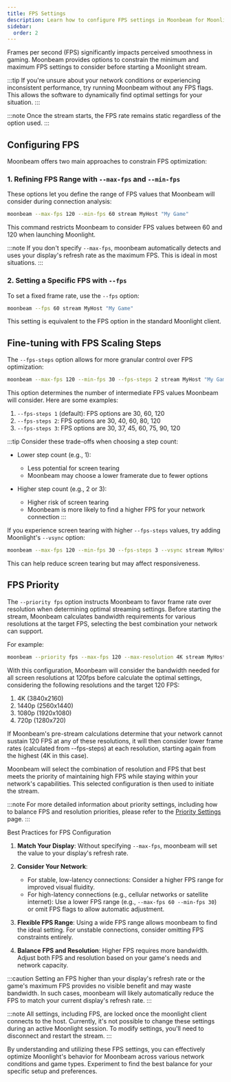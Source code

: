 ```yaml
---
title: FPS Settings
description: Learn how to configure FPS settings in Moonbeam for Moonlight streaming
sidebar:
  order: 2
---
```


Frames per second (FPS) significantly impacts perceived smoothness in gaming. Moonbeam provides options to constrain the minimum and maximum FPS settings to consider before starting a Moonlight stream.

:::tip
If you're unsure about your network conditions or experiencing inconsistent performance, try running Moonbeam without any FPS flags. This allows the software to dynamically find optimal settings for your situation.
:::

:::note
Once the stream starts, the FPS rate remains static regardless of the option used.
:::

## Configuring FPS

Moonbeam offers two main approaches to constrain FPS optimization:

### 1. Refining FPS Range with `--max-fps` and `--min-fps`

These options let you define the range of FPS values that Moonbeam will consider during connection analysis:

```bash
moonbeam --max-fps 120 --min-fps 60 stream MyHost "My Game"
```

This command restricts Moonbeam to consider FPS values between 60 and 120 when launching Moonlight.

:::note
If you don't specify `--max-fps`, moonbeam automatically detects and uses your display's refresh rate as the maximum FPS. This is ideal in most situations.
:::

### 2. Setting a Specific FPS with `--fps`

To set a fixed frame rate, use the `--fps` option:

```bash
moonbeam --fps 60 stream MyHost "My Game"
```

This setting is equivalent to the FPS option in the standard Moonlight client.


## Fine-tuning with FPS Scaling Steps

The `--fps-steps` option allows for more granular control over FPS optimization:

```bash
moonbeam --max-fps 120 --min-fps 30 --fps-steps 2 stream MyHost "My Game"
```

This option determines the number of intermediate FPS values Moonbeam will consider. Here are some examples:

1. `--fps-steps 1` (default): FPS options are 30, 60, 120
2. `--fps-steps 2`: FPS options are 30, 40, 60, 80, 120
3. `--fps-steps 3`: FPS options are 30, 37, 45, 60, 75, 90, 120

:::tip
Consider these trade-offs when choosing a step count:

- Lower step count (e.g., 1):
  + Less potential for screen tearing
  - Moonbeam may choose a lower framerate due to fewer options

- Higher step count (e.g., 2 or 3):
  + Higher risk of screen tearing
  + Moonbeam is more likely to find a higher FPS for your network connection
:::

If you experience screen tearing with higher `--fps-steps` values, try adding Moonlight's `--vsync` option:

```bash
moonbeam --max-fps 120 --min-fps 30 --fps-steps 3 --vsync stream MyHost "My Game"
```

This can help reduce screen tearing but may affect responsiveness.

## FPS Priority

The `--priority fps` option instructs Moonbeam to favor frame rate over resolution when determining optimal streaming settings. Before starting the stream, Moonbeam calculates bandwidth requirements for various resolutions at the target FPS, selecting the best combination your network can support.

For example:

```bash
moonbeam --priority fps --max-fps 120 --max-resolution 4K stream MyHost "My Game"
```

With this configuration, Moonbeam will consider the bandwidth needed for all screen resolutions at 120fps before calculate the optimal settings, considering the following resolutions and the target 120 FPS:

1. 4K (3840x2160)
2. 1440p (2560x1440)
3. 1080p (1920x1080)
4. 720p (1280x720)

If Moonbeam's pre-stream calculations determine that your network cannot sustain 120 FPS at any of these resolutions, it will then consider lower frame rates (calculated from --fps-steps) at each resolution, starting again from the highest (4K in this case).

Moonbeam will select the combination of resolution and FPS that best meets the priority of maintaining high FPS while staying within your network's capabilities. This selected configuration is then used to initiate the stream.

:::note
For more detailed information about priority settings, including how to balance FPS and resolution priorities, please refer to the [Priority Settings](./4-5-priority-settings) page.
:::

Best Practices for FPS Configuration

1. **Match Your Display**: Without specifying `--max-fps`, moonbeam will set the value to your display's refresh rate.

2. **Consider Your Network**:
   - For stable, low-latency connections: Consider a higher FPS range for improved visual fluidity.
   - For high-latency connections (e.g., cellular networks or satellite internet): Use a lower FPS range (e.g., `--max-fps 60 --min-fps 30`) or omit FPS flags to allow automatic adjustment.

3. **Flexible FPS Range**: Using a wide FPS range allows moonbeam to find the ideal setting. For unstable connections, consider omitting FPS constraints entirely.

4. **Balance FPS and Resolution**: Higher FPS requires more bandwidth. Adjust both FPS and resolution based on your game's needs and network capacity.

:::caution
Setting an FPS higher than your display's refresh rate or the game's maximum FPS provides no visible benefit and may waste bandwidth. In such cases, moonbeam will likely automatically reduce the FPS to match your current display's refresh rate.
:::

:::note
All settings, including FPS, are locked once the moonlight client connects to the host. Currently, it's not possible to change these settings during an active Moonlight session. To modify settings, you'll need to disconnect and restart the stream.
:::

By understanding and utilizing these FPS settings, you can effectively optimize Moonlight's behavior for Moonbeam across various network conditions and game types. Experiment to find the best balance for your specific setup and preferences.
